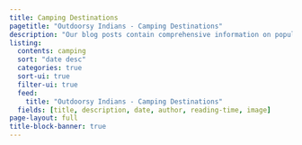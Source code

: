 ```yaml
---
title: Camping Destinations
pagetitle: "Outdoorsy Indians - Camping Destinations"
description: "Our blog posts contain comprehensive information on popular camping desitnations."
listing:
  contents: camping
  sort: "date desc"
  categories: true
  sort-ui: true
  filter-ui: true
  feed: 
    title: "Outdoorsy Indians - Camping Destinations"
  fields: [title, description, date, author, reading-time, image]
page-layout: full
title-block-banner: true
---
```

